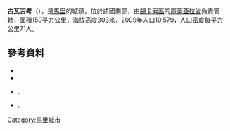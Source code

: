 '''古瓦吉考'''（{{lang-fr|Gouadji Kao}}），是[[馬里|馬里]]的城鎮，位於該國南部，由[[錫卡索區|錫卡索區]]的[[庫蒂亞拉省|庫蒂亞拉省]]負責管轄，面積150平方公里，海拔高度303米，2009年人口10,579，人口密度每平方公里71人。

==參考資料==
*{{citation | contribution= Common and Fundamental Operational Datasets Registry: Mali | publisher= United Nations Office for the Coordination of Humanitarian Affairs | url= http://cod.humanitarianresponse.info/country-region/mali | access-date= 2015-07-21 | title= 存档副本 | archive-url= https://web.archive.org/web/20120106202217/http://cod.humanitarianresponse.info/country-region/mali | archive-date= 2012-01-06 | dead-url= yes }}
*{{citation | url=http://instat.gov.ml/documentation/sikasso.pdf | publisher=République de Mali: Institut National de la Statistique | title=Resultats RGPH 2009 (Région de Sikasso) | language=fr | archiveurl=https://www.webcitation.org/6AnYveESp?url=http://instat.gov.ml/documentation/sikasso.pdf | archivedate=2012年9月19日 | deadurl=no | accessdate=2015年7月21日 }}
*{{citation | title=Communes de la Région de Sikasso | publisher=Ministère de l’administration territoriale et des collectivités locales, République du Mali | url=http://www.matcl.gov.ml/pdf/ComRegSikasso.pdf | language=fr | archiveurl=https://www.webcitation.org/6AnZ7FgpR?url=http://www.matcl.gov.ml/pdf/ComRegSikasso.pdf | archivedate=2012年9月19日 | deadurl=yes | accessdate=2015年7月21日 }}.
*{{citation | title=Plan de Sécurité Alimentaire Commune Rurale de Gouadji Kao 2006-2008 | publisher=Commissariat à la Sécurité Alimentaire, République du Mali, USAID-Mali | year=2006 | url=http://fsg.afre.msu.edu/mali_fd_strtgy/plans/sikasso/koutiala/psa_gouadji_kao.pdf | language=fr | ref=none | access-date=2015-07-21 | archive-url=https://web.archive.org/web/20160305034043/http://fsg.afre.msu.edu/mali_fd_strtgy/plans/sikasso/koutiala/psa_gouadji_kao.pdf | archive-date=2016-03-05 | dead-url=yes }}.

{{Coord|12|32|30|N|5|9|52|W|display=title}}

{{錫卡索區}}

[[Category:馬里城市|Category:馬里城市]]


{{Mali-geo-stub}}